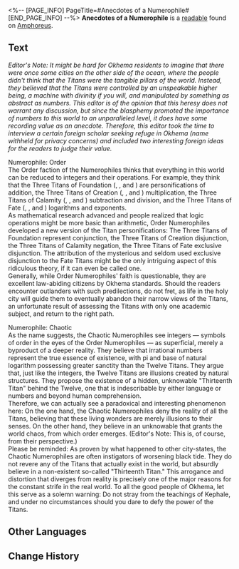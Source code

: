 <%-- [PAGE_INFO]
PageTitle=#Anecdotes of a Numerophile#
[END_PAGE_INFO] --%>
{{Readable Infobox
|id           = 459
|partIds      = 190768
|title        = 
|image        = Item Anecdotes of a Numerophile.png
|world        = Amphoreus
|parts        = 1
|author       = <!--to be added-->
|description  = The Seaside States of Amphoreus have just about everything, including exotic cultures that, unlike Okhema, do not worship the Titans very much.
|part1        = Anecdotes of a Numerophile
|source1      = {{cx|Source missing}}
|characters   = Aquila; Cerces; Georios; Janus; Kephale; Mnestia; Nikador; Oronyx; Phagousa; Talanton; Thanatos; Zagreus
|factions     = Okhema
}}
'''Anecdotes of a Numerophile''' is a [[readable]] found on [[Amphoreus]].
<!--
==Location==
{{Map Embed|<map name>|<marker id>}}
-->
==Text==
''Editor's Note: It might be hard for Okhema residents to imagine that there were once some cities on the other side of the ocean, where the people didn't think that the Titans were the tangible pillars of the world. Instead, they believed that the Titans were controlled by an unspeakable higher being, a machine with divinity if you will, and manipulated by something as abstract as numbers. This editor is of the opinion that this heresy does not warrant any discussion, but since the blasphemy promoted the importance of numbers to this world to an unparalleled level, it does have some recording value as an anecdote. Therefore, this editor took the time to interview a certain foreign scholar seeking refuge in Okhema (name withheld for privacy concerns) and included two interesting foreign ideas for the readers to judge their value.''


Numerophile: Order<br />
The Order faction of the Numerophiles thinks that everything in this world can be reduced to integers and their operations. For example, they think that the Three Titans of Foundation ({{Rubi|Aquila|Sky Titan}}, {{Rubi|Georios|Earth Titan}}, and {{Rubi|Phagousa|Ocean Titan}}) are personifications of addition, the Three Titans of Creation ({{Rubi|Mnestia|Romance}}, {{Rubi|Kephale|Worldbearing Titan}}, and {{Rubi|Cerces|Reason Titan}}) multiplication, the Three Titans of Calamity ({{Rubi|Zagreus|Trickery Titan}}, {{Rubi|Nikador|Strife Titan}}, and {{Rubi|Thanatos|Death Titan}}) subtraction and division, and the Three Titans of Fate ({{Rubi|Oronyx|Time Titan}}, {{Rubi|Talanton|Law Titan}}, and {{Rubi|Janus|Passage Titan}}) logarithms and exponents.<br />
As mathematical research advanced and people realized that logic operations might be more basic than arithmetic, Order Numerophiles developed a new version of the Titan personifications: The Three Titans of Foundation represent conjunction, the Three Titans of Creation disjunction, the Three Titans of Calamity negation, the Three Titans of Fate exclusive disjunction. The attribution of the mysterious and seldom used exclusive disjunction to the Fate Titans might be the only intriguing aspect of this ridiculous theory, if it can even be called one.<br />
Generally, while Order Numerophiles' faith is questionable, they are excellent law-abiding citizens by Okhema standards. Should the readers encounter outlanders with such predilections, do not fret, as life in the holy city will guide them to eventually abandon their narrow views of the Titans, an unfortunate result of assessing the Titans with only one academic subject, and return to the right path.

Numerophile: Chaotic<br />
As the name suggests, the Chaotic Numerophiles see integers &mdash; symbols of order in the eyes of the Order Numerophiles &mdash; as superficial, merely a byproduct of a deeper reality. They believe that irrational numbers represent the true essence of existence, with pi and base of natural logarithm possessing greater sanctity than the Twelve Titans. They argue that, just like the integers, the Twelve Titans are illusions created by natural structures. They propose the existence of a hidden, unknowable "Thirteenth Titan" behind the Twelve, one that is indescribable by either language or numbers and beyond human comprehension.<br />
Therefore, we can actually see a paradoxical and interesting phenomenon here: On the one hand, the Chaotic Numerophiles deny the reality of all the Titans, believing that these living wonders are merely illusions to their senses. On the other hand, they believe in an unknowable {{Rubi|"One True God"|Thirteenth Titan}} that grants the world chaos, from which order emerges. (Editor's Note: This is, of course, from their perspective.)<br />
Please be reminded: As proven by what happened to other city-states, the Chaotic Numerophiles are often instigators of worsening black tide. They do not revere any of the Titans that actually exist in the world, but absurdly believe in a non-existent so-called "Thirteenth Titan." This arrogance and distortion that diverges from reality is precisely one of the major reasons for the constant strife in the real world. To all the good people of Okhema, let this serve as a solemn warning: Do not stray from the teachings of Kephale, and under no circumstances should you dare to defy the power of the Titans.



<!--
==Trivia==
* 
-->
==Other Languages==
{{Other Languages
|en   = Anecdotes of a Numerophile
|zhs  = 数字崇拜者趣闻
|zht  = 數字崇拜者趣聞
|ja   = 数字崇拝者の逸話
|ko   = 숫자 숭배자에 대한 흥미로운 이야기
|es   = Anécdotas sobre los Numerólatras
|fr   = Anecdotes d'un Numérateur
|ru   = Забавная история о почитателях арифметики
|th   = เรื่องน่าสนใจของผู้ศรัทธาตัวเลข
|vi   = Chuyện Thú Vị Về Người Sùng Bái Chữ Số
|de   = Anekdoten über Zahlenanbeter
|id   = Anekdot Pengagum Digital
|pt   = Anedotas de um Numerófilo
}}

==Change History==
{{Change History|3.0}}